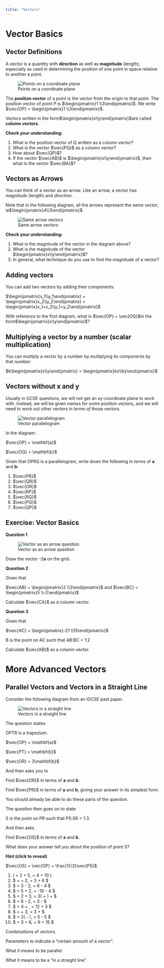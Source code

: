 ```yaml
---
title: "Vectors"
---
```


# Vector Basics

## Vector Definitions

A vector is a quantity with **direction** as well as **magnitude** (length), especially as used in determining the position of one point in space relative to another a point.

![Points on a coordinate plane](img/vec points on a coord plane.png)

The **position vector** of a point is the vector from the origin to that point. The position vector of point P is $\begin{pmatrix}1 \\3\end{pmatrix}$. We write $\vec{OP} = \begin{pmatrix}1 \\3\end{pmatrix}$.

Vectors written in the form$\begin{pmatrix}x\\y\end{pmatrix}$are called **column vectors**.

**Check your understanding:**

1. What is the position vector of Q written as a column vector?
1. What is the vector $\vec{PQ}$ as a column vector?
1. How about $\vec{QP}$?
1. If the vector $\vec{AB}$ is $\begin{pmatrix}x\\y\end{pmatrix}$, then what is the vector $\vec{BA}$?

## Vectors as Arrows

You can think of a vector as an arrow. Like an arrow, a vector has *magnitude* (length) and *direction*. 

Note that in the following diagram, all the arrows represent the *same vector*, ie$\begin{pmatrix}4\\3\end{pmatrix}$.

![Same arrow vectors](img/vec-same-arrow-vectors.png)

**Check your understanding:**

1. What is the magnitude of the vector in the diagram above?
1. What is the magnitude of the vector $\begin{pmatrix}x\\y\end{pmatrix}$?
1. In general, what technique do you use to find the magnitude of a vector?

## Adding vectors

You can add two vectors by adding their components:

$\begin{pmatrix}x_1\\y_1\end{pmatrix} + \begin{pmatrix}x_2\\y_2\end{pmatrix} = \begin{pmatrix}x_1+x_2\\y_1+y_2\end{pmatrix}$

With reference to the first diagram, what is $\vec{OP} + \vec{OQ}$in the form$\begin{pmatrix}x\\y\end{pmatrix}$?

## Multiplying a vector by a number (scalar multiplication)

You can multiply a vector by a number by multiplying its components by that number:

$k\begin{pmatrix}x\\y\end{pmatrix} = \begin{pmatrix}kx\\ky\end{pmatrix}$

## Vectors without x and y

Usually in GCSE questions, we will not get an xy-coordinate plane to work with. Instead, we will be given *names* for some position vectors, and we will need to work out other vectors *in terms of* those vectors. 

![Vector parallelogram](img/vec-parallelogram-of-points.png)

In the diagram:

$\vec{OP} = \mathbf{a}$

$\vec{OQ} = \mathbf{b}$

Given that OPRQ is a parallelogram, write down the following in terms of **a** and **b**:

1. $\vec{PR}$
2. $\vec{QR}$
3. $\vec{OR}$
4. $\vec{RP}$
5. $\vec{RQ}$
6. $\vec{PQ}$
7. $\vec{QP}$

## Exercise: Vector Basics

**Question 1**

![Vector as an arrow question](img/vec-as-arrow-question.png)

Draw the vector -2**a** on the grid.

**Question 2**

Given that

$\vec{AB} = \begin{pmatrix}2 \\3\end{pmatrix}$ and $\vec{BC} = \begin{pmatrix}5 \\-2\end{pmatrix}$

Calculate $\vec{CA}$ as a column vector.

**Question 3**

Given that

$\vec{AC} = \begin{pmatrix}-21 \\15\end{pmatrix}$

B is the point on AC such that AB:BC = 1:2

Calculate $\vec{AB}$ as a column vector.

# More Advanced Vectors

## Parallel Vectors and Vectors in a Straight Line 

Consider the following diagram from an IGCSE past paper.

![Vectors in a straight line](img/vec-scalar-multiple-in-line.png)

The question states

:::{.callout}
OPTR is a trapezium.

$\vec{OP} = \mathbf{a}$

$\vec{PT} = \mathbf{b}$

$\vec{OR} = 3\mathbf{b}$
:::

And then asks you to

:::{.callout}
Find $\vec{OR}$ in terms of **a** and **b**.

Find $\vec{PR}$ in terms of **a** and **b**, giving your answer in its simplest form.
:::

You should already be able to do these parts of the question.

The question then goes on to state

:::{.callout}
S is the point on PR such that PS:SR = 1:3.
:::

And then asks

:::{.callout}
Find $\vec{OS}$ in terms of **a** and **b**.
:::

What does your answer tell you about the position of point S?

:::{.callout-tip collapse="true"}
**Hint (click to reveal)**

$\vec{OS} = \vec{OP} + \frac{1}{3}\vec{PS}$.
:::

1. \( \vec{OP} = 2\mathbf{a} + 5\mathbf{b}, \quad \vec{OQ} = 4\mathbf{a} + 10\mathbf{b} \)
2. \$ \vec{OP} = \mathbf{a} + 2\mathbf{b}, \quad \vec{PQ} = 3\mathbf{a} + 6\mathbf{b} \$
3. $ \vec{OP} = 3\mathbf{a} - 2\mathbf{b}, \quad \vec{OQ} = 6\mathbf{a} - 4\mathbf{b} $
4. $ \vec{OP} = 5\mathbf{a} + 2\mathbf{b}, \quad \vec{QR} = -10\mathbf{a} - 4\mathbf{b} $
5. $ \vec{OP} = 2\mathbf{a} + 3\mathbf{b}, \quad \vec{OQ} = 3(\mathbf{a} + \mathbf{b}) + \mathbf{b} $
6. $ \vec{OP} = 6\mathbf{a} - 2\mathbf{b}, \quad \vec{OQ} = 3\mathbf{a} - \mathbf{b} $
7. $ \vec{OP} = 4\mathbf{a} + \mathbf{b}, \quad \vec{PQ} = 12\mathbf{a} + 3\mathbf{b} $
8. $ \vec{OP} = \mathbf{a} + 3\mathbf{b}, \quad \vec{OQ} = 3\mathbf{a} + \mathbf{b} $
9. $ \vec{OP} = 2(\mathbf{a} - \mathbf{b}), \quad \vec{OQ} = 5\mathbf{a} - 5\mathbf{b} $
10. $ \vec{OP} = 3\mathbf{a} + 6\mathbf{b}, \quad \vec{PQ} = 9\mathbf{a} + 15\mathbf{b} $


Combinations of vectors.

Parameters to indicate a "certain amount of a vector".

What it means to be parallel.

What it means to be a "in a straight line".

